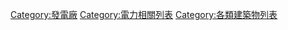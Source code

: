 [[Category:發電廠|Category:發電廠]]
[[Category:電力相關列表|Category:電力相關列表]]
[[Category:各類建築物列表|Category:各類建築物列表]]